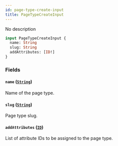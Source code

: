 ```yaml
---
id: page-type-create-input
title: PageTypeCreateInput
---
```


No description

```graphql
input PageTypeCreateInput {
  name: String
  slug: String
  addAttributes: [ID!]
}
```

### Fields

#### `name` ([`String`](../../../developer/api-reference/scalars/string))

Name of the page type.

#### `slug` ([`String`](../../../developer/api-reference/scalars/string))

Page type slug.

#### `addAttributes` ([`ID`](../../../developer/api-reference/scalars/id))

List of attribute IDs to be assigned to the page type.

